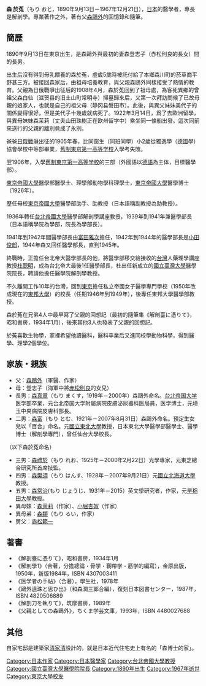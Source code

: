 '''森  於菟'''（もり おと，1890年9月13日－1967年12月21日），[[日本|日本]]的醫學者，專長是解剖學。專業著作之外，著有父[[森鷗外|森鷗外]]的回憶錄和隨筆。

==簡歷==
1890年9月13日在東京出生，是森鷗外與最初的妻森登志子（赤松則良的長女）間的長男。

出生后沒有得到母乳餵養的森於菟，虛歲5歲時被託付給了本鄉森川町的菸草商平野甚三方。被接回森家后，由祖母培養教育，與父親森鴎外同樣接受了熱情的教育。父親為日俄戰爭出征后的1908年4月，森於菟回到了祖母處，為客死異鄉的曾祖父森白仙（滋贺县的旧土山町常明寺）掃墓歸來后，又第一次拜訪問候了已故母親的娘家人，也就是自己的祖父母（静冈县磐田市）。此後，與異父妹妹美代子的關係變得很好，但是美代子十幾歲就病死了。1922年3月14日，爲了去歐洲留學，與異母妹妹森茉莉（丈夫山田珠樹正在欧州留学中）乘坐同一條船出發。這次同前來送行的父親的離別竟成了永別。

爸爸[[日俄戰爭|日俄戰爭]]出征的1905年春，比同窗生（同班同學）小2歲從獨逸學（[[德國|德國]]學）協會學校中等部畢業，[[舊制第一高等學校_(日本)|舊制東京第一高等学校]]入學考失敗。

翌1906年，入學[[舊制第一高等學校_(日本)|舊制東京第一高等学校]]的三部（外國語以[[德語|德語]]為主体，目標醫學部）。

[[東京帝國大學|東京帝國大學]]醫學部醫學士、理學部動物學科理學士，[[東京帝國大學|東京帝國大學]]醫學博士（1926年）。

歷任母校[[東京帝國大學|東京帝國大學]]醫學部助手、助教授（日本語稱副教授為助教授）。

1936年轉任[[台北帝國大學|台北帝國大學]]醫學部解剖學講座教授，1939年到1941年兼醫學部長（日本語稱學院為學部，院長為學部長）。

1941年到1942年間醫學部長由[[富田雅次|富田雅次]]擔任，1942年到1944年的醫學部長是[[小田俊郎|小田俊郎]]，1944年森又回任醫學部長，直到1945年。

終戰時，正擔任台北帝大醫學部長的他，將醫學部移交給接收的[[台灣|台灣]]人藥理學講座教授[[杜聰明|杜聰明]]，成為台北帝大最後1任醫學部長，杜出任新成立的[[國立臺灣大學|國立臺灣大學]]醫學院院長，聘請他擔任醫學院解剖學教授。

不久離開工作10年的台灣，回到[[東京|東京]]擔任私立帝國女子醫學專門學校（1950年改成現在的[[東邦大學|東邦大學]]）的校長（任期1946年到1949年），後專任東邦大學醫學部教授。

森於菟在兄弟4人中最早寫了父親的回想記（最初的隨筆集《解剖臺に憑りて》，昭和書房，1934年1月），後來其他3人也發表了父親的回想記。

於菟喜歡生物學，家裡希望他讀醫科，醫科卒業后又進同校學動物科學，得到醫學、理學2個學位。

==家族・親族== 
*父：[[森鷗外|森鷗外]]（軍醫、作家） 
*母：登志子（海軍中將[[赤松則良|赤松則良]]的女兒） 
*長男：[[森真章|森真章]]（もり まくす，1919年－2000年）森鷗外命名。[[台北帝国大学|台北帝国大学]]医学部卒業，元台北帝国大学附屬病院皮膚泌尿器科医局員，医学博士，元埼玉中央病院皮膚科部長。 
*二男：[[森富|森富]]（もり とむ、1921年－2007年8月31日）森鷗外命名。預定生女兒以「百合」命名。元[[國立東北大學|國立東北大學]]教授，日本東北大學醫學部醫學士、醫學博士（解剖學專門），曾任仙台大學校長。 

（以下森於菟命名）

*三男：[[森禮於|森禮於]]（もり れお、1925年－2000年2月22日）光學專家，元東芝總合研究所首席技監。 
*四男：[[森樊須|森樊須]]（もり はんす、1928年－2007年9月21日）元[[國立北海道大學|國立北海道大學]]教授。 
*五男：[[森常治|森常治]](もり じょうじ、1931年－2015）英文學研究者，作家，元[[早稻田大學|早稻田大學]]教授。 
*異母妹：[[森茉莉|森茉莉]]（作家）、[[小堀杏奴|小堀杏奴]]（作家）
*異母弟：[[森類|森類]]（もり るい，作家）
*舅父：[[赤松範一|赤松範一]]

==著書==
*《解剖臺に憑りて》，昭和書房，1934年1月
*《解剖學1》（合著，分擔總論・骨学・靭帶学・筋学的編寫），金原出版，1950年，新版1984年，ISBN 4307003411 
*《医学者の手帖》（合著），學生社，1978年 
*《鴎外遺珠と思ひ出》（和森潤三郎合編），復刻日本図書センター，1987年，ISBN 4820506889 
*《解剖刀を執りて》，筑摩書房，1989年　 
*《父親としての森鴎外》，ちくま学芸文庫，1993年，ISBN 4480027688

==其他==
自家宅邸是建築家[[清家清|清家清]]設計的，就是日本近代住宅史上有名的「森博士的家」。

{{DEFAULTSORT:Mori Oto}}
[[Category:日本作家|Category:日本作家]]
[[Category:日本醫學家|Category:日本醫學家]]
[[Category:台北帝國大學教授|Category:台北帝國大學教授]]
[[Category:國立臺灣大學醫學院院長|Category:國立臺灣大學醫學院院長]]
[[Category:1890年出生|Category:1890年出生]]
[[Category:1967年逝世|Category:1967年逝世]]
[[Category:東京大學校友|Category:東京大學校友]]